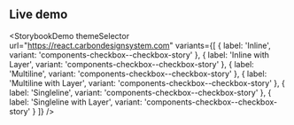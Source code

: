 ## Live demo

<StorybookDemo
  themeSelector
  url="https://react.carbondesignsystem.com"
  variants={[
    {
      label: 'Inline',
      variant: 'components-checkbox--checkbox-story'
    },
    {
      label: 'Inline with Layer',
      variant: 'components-checkbox--checkbox-story'
    },
    {
      label: 'Multiline',
      variant: 'components-checkbox--checkbox-story'
    },
    {
      label: 'Multiline with Layer',
      variant: 'components-checkbox--checkbox-story'
    },
    {
      label: 'Singleline',
      variant: 'components-checkbox--checkbox-story'
    },
    {
      label: 'Singleline with Layer',
      variant: 'components-checkbox--checkbox-story'
    }
  ]}
/>
